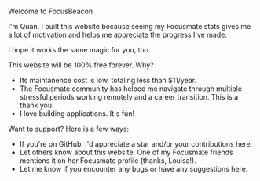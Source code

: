 
<br className="mt-6" />

<div className="inline-flex gap-1 items-center">
  <span>Welcome to FocusBeacon</span>
  <RiEmotionHappyLine className="text-stone-600" size={20} />
</div>

I'm Quan. I built this website because seeing my Focusmate stats gives me a lot of motivation and helps me appreciate the progress I've made.

I hope it works the same magic for you, too.

This website will be 100% free forever. Why?

- Its maintanence cost is low, totaling less than $11/year.
- The Focusmate community has helped me navigate through multiple stressful periods working remotely and a career transition. This is a thank you.
- I love building applications. It's fun!

Want to support? Here is a few ways:

- If you're on GitHub, I'd appreciate a star and/or your contributions <LinkExternal href="https://github.com/qu8n/focusbeacon" openInNewTab>here</LinkExternal>.
- Let others know about this website. One of my Focusmate friends mentions it on her Focusmate profile (thanks, Louisa!).
- Let me know if you encounter any bugs or have any suggestions <LinkExternal href="https://forms.gle/D7k33QwMUzK2m1vb7" openInNewTab>here</LinkExternal>.

